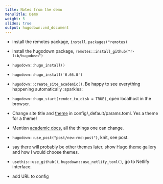 ```yaml
---
title: Notes from the demo
menuTitle: Demo
weight: 5
slides: true
output: hugodown::md_document
---
```


- install the remotes package, `install.packages("remotes)`

- install the hugodown package, `remotes::install_github("r-lib/hugodown")`

- `hugodown::hugo_install()`

- `hugodown::hugo_install('0.66.0')`

- `hugodown::create_site_academic()`. Be happy to see everything happening automatically :sparkles:

- `hugodown::hugo_start(render_to_disk = TRUE)`, open localhost in the browser.

- Change site title and [theme](https://sourcethemes.com/academic/themes/) in config/_default/params.toml. Yes a theme for a theme!

- Mention [academic docs](https://sourcethemes.com/academic/), all the things one can change.

- `hugodown::use_post("post/new-rmd-post")`, knit, see post.

- say there will probably be other themes later. show [Hugo theme gallery](https://themes.gohugo.io/) and how I would choose themes.

- `usethis::use_github()`, `hugodown::use_netlify_toml()`, go to Netlify interface.

- add URL to config
